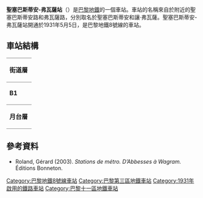 {{expand|time=2016-03-09T01:56:01+00:00}}
{{no footnotes|time=2016-03-09T01:56:01+00:00}}
{{Infobox station
| name                = 聖塞巴斯蒂安-弗瓦薩站
| symbol_location     = paris
| symbol              = m
| symbol2             = 
| type                = [[巴黎地鐵|巴黎地鐵]]車站
| image               = [[File:Jielbeaumadier_metro_st-sebastien-froissart_paris_2009.jpg|275px]]
| alt                 = 
| caption             = 
| other_name          = 
| address             = [[巴黎三區|巴黎三區]]
| borough             = [[法蘭西島|法蘭西島]]
| country             = 法國
| iso_region          = FR_scale:2000
| coordinates_display = title
| coordinates_format  = dms
| latd  = 48.86048| latm  = | lats  = | latNS  = 
| longd = 2.367358| longm = | longs = | longEW = 
| coordinates         = 
| owned               = [[RATP|RATP]]
| operator            = [[RATP|RATP]]
| line                = 
| disabled            = 
| zone                = 1
| opened              = {{Start-date|1931年5月5日}}
| closed              = <!-- {{End date|YYYY|MM|DD|df=y}} -->
| services            = 
| map_type            = France Paris
}}
'''聖塞巴斯蒂安-弗瓦薩站'''（{{lang-fr|Saint-Sébastien - Froissart}}）是[[巴黎地鐵|巴黎地鐵]]的一個車站。車站的名稱來自於附近的聖塞巴斯蒂安路和弗瓦薩路，分別取名於聖塞巴斯蒂安和讓·弗瓦薩。聖塞巴斯蒂安-弗瓦薩站開通於1931年5月5日，是巴黎地鐵8號線的車站。
== 車站結構 ==
{| border=0 cellspacing=0 cellpadding=3
|style="border-bottom:solid 1px gray;border-top:solid 1px gray;" width=50 valign=top|'''街道層'''
|-
|style="border-bottom:solid 1px gray;border-top:solid 1px gray;" width=50 valign=top|'''B1'''
|style="border-top:solid 1px gray;border-bottom:solid 1px gray;" width=100 valign=top|月台連接夾層
|-
|style="border-bottom:solid 1px gray;" width=50 rowspan=4 valign=top|'''月台層'''
|style="border-top:solid 1px gray;border-right:solid 2px black;border-left:solid 2px black;border-bottom:solid 2px black;" colspan=2|<div style="text-align: center;"><small>[[側式月台|側式月台]]，右側開門</small></div>
|-
|style="border-bottom:solid 1px gray;" width=150|往巴拉
|style="border-bottom:solid 1px gray;" width=450|{{arrow|L}} [[File:Metro-M.svg|16x16px]][[File:Paris_Metro_8.svg|16x16px]]往[[巴拉站|巴拉]]<small>（[[十字架之女站|十字架之女]]）</small>
|-
|往湖之角
|{{arrow|R}} [[File:Metro-M.svg|16x16px]][[File:Paris_Metro_8.svg|16x16px]]往[[湖之角站|湖之角]]<small>（[[綠徑站|綠徑]]）</small>
|-
|style="border-top:solid 2px black;border-right:solid 2px black;border-left:solid 2px black;border-bottom:solid 1px gray;" colspan=2|<div style="text-align: center;"><small>[[側式月台|側式月台]]，右側開門</small></div>
|}
{{commons category|Saint-Sébastien - Froissart (Paris Metro)}}

==參考資料==
*Roland, Gérard (2003). ''Stations de métro. D’Abbesses à Wagram.'' Éditions Bonneton.
{{巴黎地鐵8號線}}
{{DEFAULTSORT:Saint-Sébastien - Froissart}}
[[Category:巴黎地鐵8號線車站|Category:巴黎地鐵8號線車站]]
[[Category:巴黎第三區地鐵車站|Category:巴黎第三區地鐵車站]]
[[Category:1931年啟用的鐵路車站|Category:1931年啟用的鐵路車站]]
[[Category:巴黎十一區地鐵車站|Category:巴黎十一區地鐵車站]]